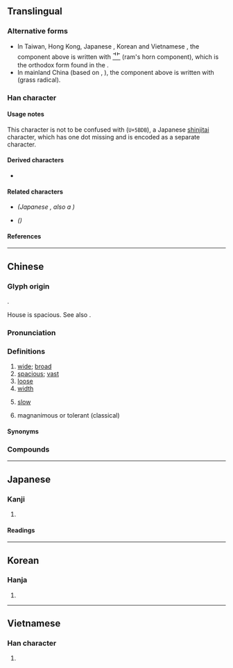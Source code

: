 {{also|宽|寛}}
{{character info}}
==Translingual==
{{Han simplified forms|寬|寛|宽}}

===Alternative forms===
* In Taiwan, Hong Kong, Japanese {{w|kanji}}, Korean {{w|hanja}} and Vietnamese {{w|History of writing in Vietnam|Nôm}}, the component above <big>{{l|mul|萈}}</big> is written with <span style="font-size:large;">[[⻀]]</span> (ram's horn component), which is the orthodox form found in the {{w|Kangxi dictionary}}.
* In mainland China (based on {{w|Xin Zixing}}, {{w2|zh|新字形}}), the component above <big>{{l|mul|萈}}</big> is written with <span style="font-size:large;">{{l|mul|艹}}</span> (grass radical).

===Han character===
{{Han char|rn=40|rad=宀|as=12|asm++=11|sn=15|snm++=14|four=30216|canj=JTBI|ids=⿱宀萈,⿳宀艹⿷見丶(G),⿳宀⻀⿷見丶(HTJKV)}}

====Usage notes====
This character is not to be confused with <span style="font-size:x-large">{{l|mul|寛}}</span> (<code>U+5BDB</code>), a Japanese [[shinjitai]] character, which has one dot missing and is encoded as a separate character.

====Derived characters====
* <big>{{l|mul|[[𫣷]], [[𡂷]], [[𡒵]], [[𢸎]], [[臗]]([[𣎑]]), [[𣟂]], [[𦆼]], [[𦒨]], [[𦪻]], [[鑧]], [[髖]]([[髋]]), [[𡬘]]}}</big>

====Related characters====
* <big>{{l|mul|[[寛]]}}</big> ''(Japanese {{w|shinjitai}}, also a {{w|Variant Chinese character|variant form}})''
* {{l|mul|[[宽]]}} ''({{w|Simplified Chinese}})''

====References====
{{Han ref|kx=0292.060|dkj=07322|dj=0578.050|hdz=20947.010|uh=5BEC}}

----

==Chinese==
{{zh-forms|s=宽}}

===Glyph origin===
{{Han etym}}
{{Han compound|宀|萈|c1=s|c2=p|t1=house|t2=goat|ls=psc}}.

House is spacious. See also {{zh-l|*家}}.

===Pronunciation===
{{zh-pron
|m=kuān
|c=fun1
|h=pfs=khôn;gd=kon1
|md=kuăng
|mn=khoan/khoaⁿ
|mn_note=khoan - literary; khoaⁿ - vernacular
|mn-t=kuang1/kuêng1/kuan1/kuan3
|mn-t_note=kuang1/kuêng1 - literary (kuêng1 - Chaozhou); kuan1 - vernacular ("slow", also written as {{zh-l|*款}}); kuan3 - vernacular
|w=1khuoe
|mc=y
|oc=y
|ma=zh-kuān.oga
|cat=a
}}

===Definitions===
{{zh-hanzi}}

# [[wide]]; [[broad]]
# [[spacious]]; [[vast]]
# [[loose]]
# [[width]]
# {{lb|zh|Min Nan}} [[slow]]
#: {{zh-x|寬寬仔|''slowly''|MN}}
#: {{zh-x|寬寬 行|tr='''kuan1 kuan1''' gian5|walk '''slowly'''|MN-T}}
# magnanimous or tolerant (classical)

====Synonyms====
{{zh-dial}}
{{zh-dial|慢}}

===Compounds===
{{zh-der|寬厚|寬吻海豚|寬和|寬大|寬宏|寬宏大度|寬宏大量|寬容|寬帶|寬度|寬廣|寬待|寬心|寬恕|寬慰|寬懷|寬扎|寬扎節|寬敞|寬暢|寬曠|寬綽|寬緩|寬裕|寬貸|寬闊|寬頻|寬鬆|寬大為懷|寬褪|外寬內深|寬洪大量|寬皮說話|寬刑省法|寬打窄用|寬假|寬弘|寬免|寬皮毛|寬減額|寬展|寬饒|從寬發落|從寬|寬博|寬讓|寬綽綽|寬坐|寬衣|寬打周遭|寬尾鳳蝶|寬餘|寬限|寬轉|寬譬|寬解|寬縱|寬窄|寬猛相濟|寬狹|寬洪海量|寬洪大度|寬泛|寬心丸兒|寬幅|寬宥|寬住|心寬體胖|寬限日|心寬體肥|外寬內忌|寬打料帳|寬仁大度|寬舒|平坦寬闊|心寬|寬洪|大寬轉|放寬|本大利寬|放寬心|打寬轉|拓寬|肩膀兒寬|自寬|鬆寬|耕寬|面寬|寬寬仔:khoaⁿ-khoaⁿ-á;Min Nan}}

{{zh-cat|Elementary}}

----

==Japanese==
{{ja-kanji forms|寛|寬}}

===Kanji===
{{ja-kanji|grade=|rs=宀12|shin=寛}}

# {{rfdef|ja|sort=宀12}}

====Readings====
{{ja-readings
|on=かん
|kun=ひろ-い, ゆる-やか, くつろ-ぐ
}}

----

==Korean==

===Hanja===
{{ko-hanja|hangeul=관|mr=kwan}}

# {{rfdef|ko|sort=宀12}}

----

==Vietnamese==

===Han character===
{{vi-readings|reading=khoan, khoăn|rs=宀12}}

# {{rfdef|vi|sort=宀12}}